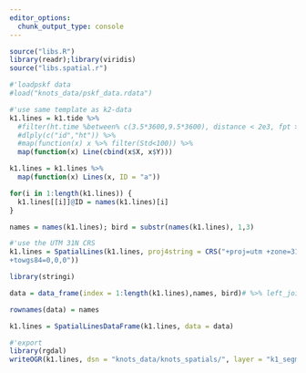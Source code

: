 ```yaml
---
editor_options:
  chunk_output_type: console
---
```


```r
source("libs.R")
library(readr);library(viridis)
source("libs.spatial.r")

```

```r
#'loadpskf data
#load("knots_data/pskf_data.rdata")
```

```r
#'use same template as k2-data
k1.lines = k1.tide %>%
  #filter(ht.time %between% c(3.5*3600,9.5*3600), distance < 2e3, fpt > 10/60) %>% 
  #dlply(c("id","ht")) %>%
  #map(function(x) x %>% filter(Std<100)) %>%
  map(function(x) Line(cbind(x$X, x$Y)))

k1.lines = k1.lines %>%
  map(function(x) Lines(x, ID = "a"))

for(i in 1:length(k1.lines)) {
  k1.lines[[i]]@ID = names(k1.lines)[i]
}
```

```r
names = names(k1.lines); bird = substr(names(k1.lines), 1,3)

#'use the UTM 31N CRS
k1.lines = SpatialLines(k1.lines, proj4string = CRS("+proj=utm +zone=31 +ellps=WGS84 +datum=WGS84 +units=m +no_defs
+towgs84=0,0,0"))

library(stringi)

data = data_frame(index = 1:length(k1.lines),names, bird)# %>% left_join(pskf_data_ids[[1]], by = c("names2" = "id.seg"))

rownames(data) = names

k1.lines = SpatialLinesDataFrame(k1.lines, data = data)

#'export
library(rgdal)
writeOGR(k1.lines, dsn = "knots_data/knots_spatials/", layer = "k1_segments", driver = "ESRI Shapefile", overwrite_layer = T)
```
